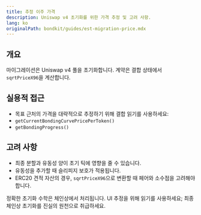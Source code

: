 ```yaml
---
title: 추정 이주 가격
description: Uniswap v4 초기화를 위한 가격 추정 및 고려 사항.
lang: ko
originalPath: bondkit/guides/est-migration-price.mdx
---
```

## 개요

마이그레이션은 Uniswap v4 풀을 초기화합니다. 계약은 결합 상태에서 `sqrtPriceX96`을 계산합니다.

## 실용적 접근

- 목표 근처의 가격을 대략적으로 추정하기 위해 결합 읽기를 사용하세요:
- `getCurrentBondingCurvePricePerToken()`
- `getBondingProgress()`

## 고려 사항

- 최종 분할과 유동성 양이 초기 틱에 영향을 줄 수 있습니다.
- 유동성을 추가할 때 슬리피지 보호가 적용됩니다.
- ERC20 견적 자산의 경우, `sqrtPriceX96`으로 변환할 때 페어와 소수점을 고려해야 합니다.

<Note>
정확한 초기화 수학은 체인상에서 처리됩니다. UI 추정을 위해 읽기를 사용하세요; 최종 체인상 초기화를 진실의 원천으로 취급하세요.
</Note>

